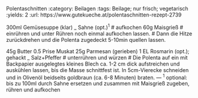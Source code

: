 Polentaschnitten
:category: Beilagen
:tags: Beilage; nur frisch; vegetarisch
:yields: 2
:url: https://www.gutekueche.at/polentaschnitten-rezept-2739

300ml Gemüsesuppe (klar)
_ Sahne (opt.)^1^
# aufkochen
60g Maisgrieß
# einrühren und unter Rühren noch einmal aufkochen lassen.
# Dann die Hitze zurückdrehen und die Polenta zugedeckt 5-10min quellen lassen.

45g Butter
0.5 Prise Muskat
25g Parmesan (gerieben)
1 EL Rosmarin (opt.); gehackt
_ Salz+Pfeffer
# unterrühren und würzen
# Die Polenta auf ein mit Backpapier ausgelegtes kleines Blech ca. 1-2 cm dick aufstreichen und auskühlen lassen, bis die Masse schnittfest ist.
  In 5cm-Vierecke schneiden und in Olivenöl beidseits goldbraun (ca. 6-8 Minuten) braten.
---
^1^ optional: bis zu 100ml durch Sahne ersetzen und zusammen mit Maisgrieß zugeben, rühren und aufkochen

